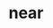 ---
title: near
description: near
sidebar:
  label: near
  order: 1
  badge:
    text: Outdated
    variant: caution
---
